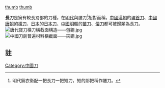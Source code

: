 {{Otheruses|subject=擁有較長'''刃部'''的刀|other=擁有較長'''握柄'''的刀|長柄刀}}
[[檔案:長刀與長柄刀.jpg|thumb]]
[[檔案:長刀的繪圖.jpg|thumb]]

'''長刀'''是擁有較長刃部的刀種，在[[明代|明代]]與腰刀<ref>明代錦衣衛配一把長刀一把短刀，短的那把稱作腰刀。</ref>相對而稱。[[中國|中國]][[漢朝|漢朝]]的[[環首刀|環首刀]]、[[中國|中國]][[唐朝|唐朝]]的[[橫刀|橫刀]]、[[日本|日本]]的[[日本刀|日本刀]]、[[中國|中國]][[明朝|明朝]]的[[苗刀|苗刀]]、[[倭刀|倭刀]]都可被歸類為長刀。
[[File:唐代寶刀橫刀橫截面構造——包鋼.jpg|thumb]]
[[File:中國刀劍普遍材料橫截面——夾鋼.jpg|thumb]]

== 註 ==
<references/>

{{中國古代武器}}

[[Category:中國刀|Category:中國刀]]